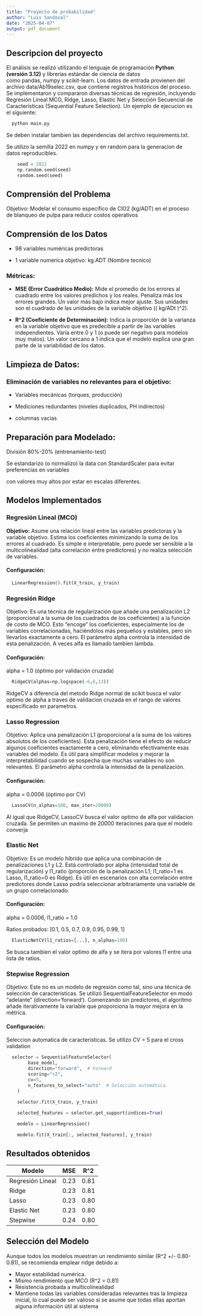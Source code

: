 ```yaml
---
title: "Proyecto de probabilidad"
author: "Luis Sandoval"
date: "2025-04-07"
output: pdf_document
---
```


## Descripcion del proyecto

El análisis se realizó utilizando el lenguaje de programación **Python (versión 3.12)** y librerías estándar de ciencia de datos como pandas, numpy y scikit-learn. Los datos de entrada provienen del archivo data/Ab19selec.csv, que contiene registros históricos del proceso. Se implementaron y compararon diversas técnicas de regresión, incluyendo Regresión Lineal MCO, Ridge, Lasso, Elastic Net y Selección Secuencial de Características (Sequential Feature Selection). Un ejemplo de ejecucion es el siguiente:

``` bash
  python main.py
```

Se deben instalar tambien las dependencias del archivo requirements.txt.

Se utilizo la semilla 2022 en numpy y en random para la generacion de datos reproducibles.

``` python
    seed = 2022
    np.random.seed(seed)
    random.seed(seed)
```

## Comprensión del Problema

Objetivo: Modelar el consumo específico de ClO2 (kg/ADT) en el proceso de blanqueo de pulpa para reducir costos operativos

## Comprensión de los Datos

-   98 variables numéricas predictoras

-   1 variable numerica objetivo: kg.ADT (Nombre tecnico)

### Métricas:

-   **MSE (Error Cuadrático Medio):** Mide el promedio de los errores al cuadrado entre los valores predichos y los reales. Penaliza más los errores grandes. Un valor más bajo indica mejor ajuste. Sus unidades son el cuadrado de las unidades de la variable objetivo (( kg/ADt )\^2).

-   **R\^2 (Coeficiente de Determinación):** Indica la proporción de la varianza en la variable objetivo que es predecible a partir de las variables independientes. Varía entre 0 y 1 (o puede ser negativo para modelos muy malos). Un valor cercano a 1 indica que el modelo explica una gran parte de la variabilidad de los datos.

## Limpieza de Datos:

### Eliminación de variables no relevantes para el objetivo:

-   Variables mecánicas (torques, producción)

-   Mediciones redundantes (niveles duplicados, PH indirectos)

-   columnas vacias

## Preparación para Modelado:

División 80%-20% (entrenamiento-test)

Se estandarizo (o normalizo) la data con StandardScaler para evitar preferencias en variables

con valores muy altos por estar en escalas diferentes.

## Modelos Implementados

### Regresión Lineal (MCO)

**Objetivo:** Asume una relación lineal entre las variables predictoras y la variable objetivo. Estima los coeficientes minimizando la suma de los errores al cuadrado. Es simple e interpretable, pero puede ser sensible a la multicolinealidad (alta correlación entre predictores) y no realiza selección de variables.

#### Configuración:

``` python
  LinearRegression().fit(X_train, y_train)
```

### Regresión Ridge

Objetivo: Es una técnica de regularización que añade una penalización L2 (proporcional a la suma de los cuadrados de los coeficientes) a la función de costo de MCO. Esto "encoge" los coeficientes, especialmente los de variables correlacionadas, haciéndolos más pequeños y estables, pero sin llevarlos exactamente a cero. El parámetro alpha controla la intensidad de esta penalización. A veces alfa es llamado tambien lambda.

#### Configuración:

alpha = 1.0 (óptimo por validación cruzada)

``` python
  RidgeCV(alphas=np.logspace(-6,6,13))
```

RidgeCV a diferencia del metodo Ridge normal de scikit busca el valor optimo de alpha a traves de validacion cruzada en el rango de valores especificado en parametros.

### Lasso Regression

Objetivo: Aplica una penalización L1 (proporcional a la suma de los valores absolutos de los coeficientes). Esta penalización tiene el efecto de reducir algunos coeficientes exactamente a cero, eliminando efectivamente esas variables del modelo. Es útil para simplificar modelos y mejorar la interpretabilidad cuando se sospecha que muchas variables no son relevantes. El parámetro alpha controla la intensidad de la penalización.

#### Configuración:

alpha = 0.0006 (óptimo por CV)

``` python
  LassoCV(n_alphas=100, max_iter=20000)
```

Al igual que RidgeCV, LassoCV busca el valor optimo de alfa por validacion cruzada. Se permiten un maximo de 20000 iteraciones para que el modelo converja

### Elastic Net

Objetivo: Es un modelo híbrido que aplica una combinación de penalizaciones L1 y L2. Está controlado por alpha (intensidad total de regularización) y l1_ratio (proporción de la penalización L1; l1_ratio=1 es Lasso, l1_ratio=0 es Ridge). Es útil en escenarios con alta correlación entre predictores donde Lasso podría seleccionar arbitrariamente una variable de un grupo correlacionado.

#### Configuración:

alpha = 0.0006, l1_ratio = 1.0

Ratios probados: [0.1, 0.5, 0.7, 0.9, 0.95, 0.99, 1]

``` python
  ElasticNetCV(l1_ratios=[...], n_alphas=100)
```

Se busca tambien el valor optimo de alfa y se itera por valores l1 entre una lista de ratios.

### Stepwise Regression

Objetivo: Este no es un modelo de regresión como tal, sino una técnica de selección de características. Se utilizó SequentialFeatureSelector en modo "adelante" (direction='forward'). Comenzando sin predictores, el algoritmo añade iterativamente la variable que proporciona la mayor mejora en la métrica.

#### Configuración:


Seleccion automatica de caracteristicas. Se utilizo CV = 5 para el cross validation

``` python
  selector = SequentialFeatureSelector(
        base_model,
        direction="forward",  # Forward
        scoring="r2",
        cv=5,
        n_features_to_select="auto"  # Selección automática
    )
    
    selector.fit(X_train, y_train)

    selected_features = selector.get_support(indices=True)

    modelo = LinearRegression()

    modelo.fit(X_train[:, selected_features], y_train)
```

## Resultados obtenidos

| Modelo           | MSE  | R\^2 |
|------------------|------|------|
| Regresión Lineal | 0.23 | 0.81 |
| Ridge            | 0.23 | 0.81 |
| Lasso            | 0.23 | 0.80 |
| Elastic Net      | 0.23 | 0.80 |
| Stepwise         | 0.24 | 0.80 |

## Selección del Modelo

Aunque todos los modelos muestran un rendimiento similar (R^2 +/- 0.80-0.81), se recomienda emplear ridge debido a:

-   Mayor estabilidad numérica.
-   Mismo rendimiento que MCO (R\^2 = 0.81)
-   Resistencia probada a multicolinealidad
-   Mantiene todas las variables consideradas relevantes tras la limpieza inicial, lo cual puede ser valioso si se asume que todas ellas aportan alguna información útil al sistema

